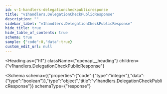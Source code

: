 ```yaml
---
id: v-1-handlers-delegationcheckpublicresponse
title: "v1handlers.DelegationCheckPublicResponse"
description: ""
sidebar_label: "v1handlers.DelegationCheckPublicResponse"
hide_title: true
hide_table_of_contents: true
schema: true
sample: {"code":0,"data":true}
custom_edit_url: null
---
```



<Heading
  as={"h1"}
  className={"openapi__heading"}
  children={"v1handlers.DelegationCheckPublicResponse"}
>
</Heading>





<Schema
  schema={{"properties":{"code":{"type":"integer"},"data":{"type":"boolean"}},"type":"object","title":"v1handlers.DelegationCheckPublicResponse"}}
  schemaType={"response"}
>
  
</Schema>
            